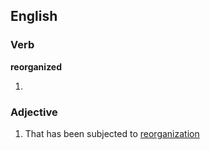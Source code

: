 ==English==

===Verb===
'''reorganized'''

# {{past of|[[reorganize]]}}

===Adjective===
{{en-adj}}

# That has been subjected to [[reorganization]]